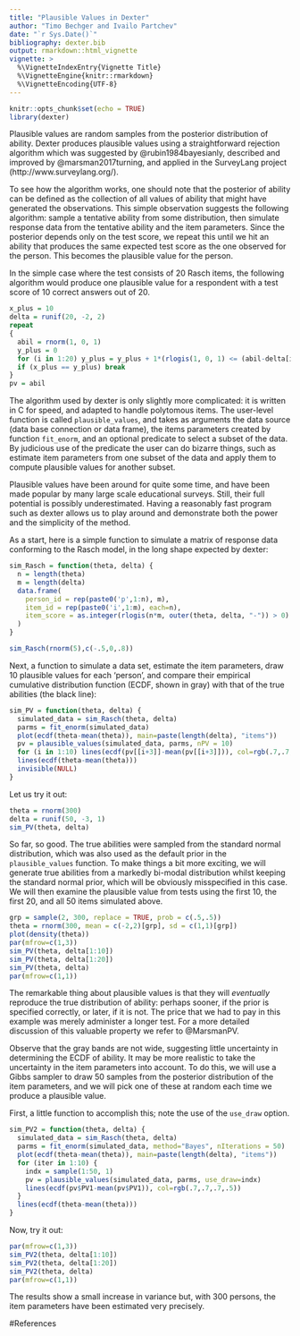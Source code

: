 ```yaml
---
title: "Plausible Values in Dexter"
author: "Timo Bechger and Ivailo Partchev"
date: "`r Sys.Date()`"
bibliography: dexter.bib
output: rmarkdown::html_vignette
vignette: >
  %\VignetteIndexEntry{Vignette Title}
  %\VignetteEngine{knitr::rmarkdown}
  %\VignetteEncoding{UTF-8}
---
```


```r
knitr::opts_chunk$set(echo = TRUE)
library(dexter)
```


Plausible values are random samples from the posterior distribution of ability. Dexter produces plausible values using a straightforward rejection algorithm which was suggested by @rubin1984bayesianly, described and improved by @marsman2017turning, and applied in the SurveyLang project (http://www.surveylang.org/). 

To see how the algorithm works, one should note that the posterior of ability can be defined as the collection of all values of ability that might have generated the observations. This simple observation suggests the following algorithm: sample a tentative ability from some distribution, then simulate response data from the tentative ability and the item parameters. Since the posterior depends only on the test score, we repeat this until we hit an ability that produces the same expected test score as the one observed for the person. This becomes the plausible value for the person.  

In the simple case where the test consists of 20 Rasch items, the following algorithm would produce one plausible value for a respondent with a test score of 10 correct answers out of 20.

```r
x_plus = 10
delta = runif(20, -2, 2)
repeat 
{
  abil = rnorm(1, 0, 1)
  y_plus = 0
  for (i in 1:20) y_plus = y_plus + 1*(rlogis(1, 0, 1) <= (abil-delta[i]))
  if (x_plus == y_plus) break
}
pv = abil
```

The algorithm used by dexter is only slightly more complicated: it is written in C for speed, and adapted to handle polytomous items. The user-level function is called `plausible_values`, and takes as arguments the data source (data base connection or data frame), the items parameters created by function `fit_enorm`, and an optional predicate to select a subset of the data. By judicious use of the predicate the user can do bizarre things, such as estimate item parameters from one subset of the data and apply them to compute plausible values for another subset.

Plausible values have been around for quite some time, and have been made popular by many large scale educational surveys. Still, their full potential is possibly underestimated. Having a reasonably fast program such as dexter allows us to play around and demonstrate both the power and the simplicity of the method.

As a start, here is a simple function to simulate a matrix of response data conforming to the Rasch model, in the long shape expected by dexter:

```r
sim_Rasch = function(theta, delta) {
  n = length(theta)
  m = length(delta)
  data.frame(
    person_id = rep(paste0('p',1:n), m),
    item_id = rep(paste0('i',1:m), each=n),
    item_score = as.integer(rlogis(n*m, outer(theta, delta, "-")) > 0)
  )
}

sim_Rasch(rnorm(5),c(-.5,0,.8))
```

Next, a function to simulate a data set, estimate the item parameters, draw 10 plausible values for each 'person', and compare their empirical cumulative distribution function (ECDF, shown in gray) with that of the true abilities (the black line):

```r
sim_PV = function(theta, delta) {
  simulated_data = sim_Rasch(theta, delta) 
  parms = fit_enorm(simulated_data)
  plot(ecdf(theta-mean(theta)), main=paste(length(delta), "items"))
  pv = plausible_values(simulated_data, parms, nPV = 10)
  for (i in 1:10) lines(ecdf(pv[[i+3]]-mean(pv[[i+3]])), col=rgb(.7,.7,.7,.5))
  lines(ecdf(theta-mean(theta)))
  invisible(NULL)
}
```  

Let us try it out:

```r
theta = rnorm(300)
delta = runif(50, -3, 1)
sim_PV(theta, delta)
```

So far, so good. The true abilities were sampled from the standard normal distribution, which was also used as the default prior in the `plausible_values` function. To make things a bit more exciting, we will generate true abilities from a markedly bi-modal distribution whilst keeping the standard normal prior, which will be obviously misspecified in this case. We will then examine the plausible value from tests using the first 10, the first 20, and all 50 items simulated above.

```r
grp = sample(2, 300, replace = TRUE, prob = c(.5,.5))
theta = rnorm(300, mean = c(-2,2)[grp], sd = c(1,1)[grp])
plot(density(theta))
par(mfrow=c(1,3))
sim_PV(theta, delta[1:10])
sim_PV(theta, delta[1:20])
sim_PV(theta, delta)
par(mfrow=c(1,1))
```

The remarkable thing about plausible values is that they will _eventually_ reproduce the true distribution of ability: perhaps sooner, if the prior is specified correctly, or later, if it is not. The price that we had to pay in this example was merely administer a longer test. For a more detailed discussion of this valuable property we refer to @MarsmanPV.

Observe that the gray bands are not wide, suggesting little uncertainty in determining the ECDF of ability. It may be more realistic to take the uncertainty in the item parameters into account. To do this, we will use a Gibbs sampler to draw 50 samples from the posterior distribution of the item parameters, and we will pick one of these at random each time we produce a plausible value. 

First, a little function to accomplish this; note the use of the `use_draw` option.

```r
sim_PV2 = function(theta, delta) {
  simulated_data = sim_Rasch(theta, delta) 
  parms = fit_enorm(simulated_data, method="Bayes", nIterations = 50)
  plot(ecdf(theta-mean(theta)), main=paste(length(delta), "items"))
  for (iter in 1:10) {
    indx = sample(1:50, 1)
    pv = plausible_values(simulated_data, parms, use_draw=indx)
    lines(ecdf(pv$PV1-mean(pv$PV1)), col=rgb(.7,.7,.7,.5))
  }
  lines(ecdf(theta-mean(theta)))
}
```

Now, try it out:

```r
par(mfrow=c(1,3))
sim_PV2(theta, delta[1:10])
sim_PV2(theta, delta[1:20])
sim_PV2(theta, delta)
par(mfrow=c(1,1))
```

The results show a small increase in variance but, with 300 persons, the item parameters have been estimated very precisely.

#References




